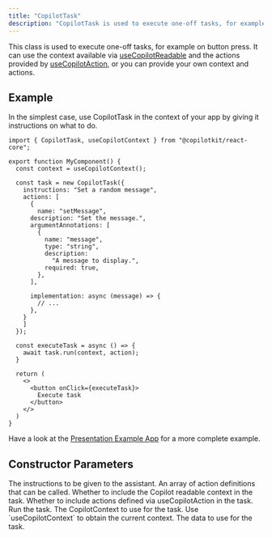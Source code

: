 ```yaml
---
title: "CopilotTask"
description: "CopilotTask is used to execute one-off tasks, for example on button click."
---
```


This class is used to execute one-off tasks, for example on button press. It can use the context available via [useCopilotReadable](/reference/hooks/useCopilotReadable) and the actions provided by [useCopilotAction](/reference/hooks/useCopilotAction), or you can provide your own context and actions.
 
## Example
In the simplest case, use CopilotTask in the context of your app by giving it instructions on what to do.
 
```tsx
import { CopilotTask, useCopilotContext } from "@copilotkit/react-core";
 
export function MyComponent() {
  const context = useCopilotContext();
 
  const task = new CopilotTask({
    instructions: "Set a random message",
    actions: [
      {
        name: "setMessage",
      description: "Set the message.",
      argumentAnnotations: [
        {
          name: "message",
          type: "string",
          description:
            "A message to display.",
          required: true,
        },
      ],
 
      implementation: async (message) => {
        // ...
      },
    }
    ]
  });
 
  const executeTask = async () => {
    await task.run(context, action);
  }
 
  return (
    <>
      <button onClick={executeTask}>
        Execute task
      </button>
    </>
  )
}
```
 
Have a look at the [Presentation Example App](https://github.com/CopilotKit/CopilotKit/blob/main/CopilotKit/examples/next-openai/src/app/presentation/page.tsx) for a more complete example.

## Constructor Parameters

<PropertyReference name="instructions" type="string" required > 
The instructions to be given to the assistant.
</PropertyReference>

<PropertyReference name="actions" type="FrontendAction<any>[]"  > 
An array of action definitions that can be called.
</PropertyReference>

<PropertyReference name="includeCopilotReadable" type="boolean"  > 
Whether to include the Copilot readable context in the task.
</PropertyReference>

<PropertyReference name="includeCopilotActions" type="boolean"  > 
Whether to include actions defined via useCopilotAction in the task.
</PropertyReference>

<PropertyReference name="run" type="context: CopilotContextParams, data?: T">
Run the task.

  <PropertyReference name="context" type="CopilotContextParams" required>
  The CopilotContext to use for the task. Use `useCopilotContext` to obtain the current context.
  </PropertyReference>

  <PropertyReference name="data" type="T" >
  The data to use for the task.
  </PropertyReference>

</PropertyReference>


